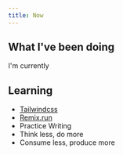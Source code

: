 ```yaml
---
title: Now
---
```


## What I've been doing

I'm currently

## Learning

- [Tailwindcss](tailwindcss.com)
- [Remix.run](remix.run)
- Practice Writing
- Think less, do more
- Consume less, produce more
